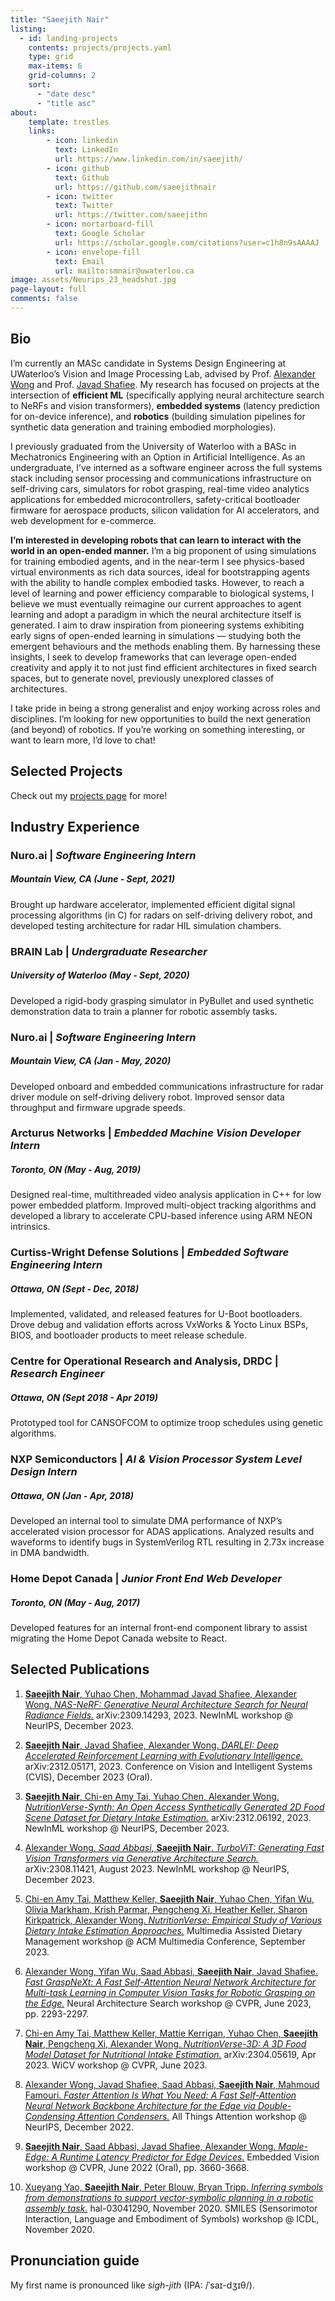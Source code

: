 ```yaml
---
title: "Saeejith Nair"
listing:
  - id: landing-projects
    contents: projects/projects.yaml
    type: grid
    max-items: 6
    grid-columns: 2
    sort:
      - "date desc"
      - "title asc"
about:
    template: trestles
    links:
        - icon: linkedin
          text: LinkedIn
          url: https://www.linkedin.com/in/saeejith/
        - icon: github
          text: Github
          url: https://github.com/saeejithnair
        - icon: twitter
          text: Twitter
          url: https://twitter.com/saeejithn
        - icon: mortarboard-fill
          text: Google Scholar
          url: https://scholar.google.com/citations?user=c1h8n9sAAAAJ
        - icon: envelope-fill
          text: Email
          url: mailto:smnair@uwaterloo.ca
image: assets/Neurips_23_headshot.jpg
page-layout: full
comments: false
---
```


## Bio
I'm currently an MASc candidate in Systems Design Engineering at UWaterloo's Vision and Image Processing Lab, advised by Prof. [Alexander Wong](https://www.eng.uwaterloo.ca/~a28wong/index.html) and Prof. [Javad Shafiee](https://vip.uwaterloo.ca/m-shafiee/). My research has focused on projects at the intersection of **efficient ML** (specifically applying neural architecture search to NeRFs and vision transformers), **embedded systems** (latency prediction for on-device inference), and **robotics** (building simulation pipelines for synthetic data generation and training embodied morphologies).

I previously graduated from the University of Waterloo with a BASc in Mechatronics Engineering with an Option in Artificial Intelligence. As an undergraduate, I've interned as a software engineer across the full systems stack including sensor processing and communications infrastructure on self-driving cars, simulators for robot grasping, real-time video analytics applications for embedded microcontrollers, safety-critical bootloader firmware for aerospace products, silicon validation for AI accelerators, and web development for e-commerce.

**I'm interested in developing robots that can learn to interact with the world in an open-ended manner.** I'm a big proponent of using simulations for training embodied agents, and in the near-term I see physics-based virtual environments as rich data sources, ideal for bootstrapping agents with the ability to handle complex embodied tasks. However, to reach a level of learning and power efficiency comparable to biological systems, I believe we must eventually reimagine our current approaches to agent learning and adopt a paradigm in which the neural architecture itself is generated. I aim to draw inspiration from pioneering systems exhibiting early signs of open-ended learning in simulations --- studying both the emergent behaviours and the methods enabling them. By harnessing these insights, I seek to develop frameworks that can leverage open-ended creativity and apply it to not just find efficient architectures in fixed search spaces, but to generate novel, previously unexplored classes of architectures. 

I take pride in being a strong generalist and enjoy working across roles and disciplines. I'm looking for new opportunities to build the next generation (and beyond) of robotics. If you're working on something interesting, or want to learn more, I'd love to chat!

## Selected Projects
Check out my [projects page](projects/) for more!

:::{#landing-projects}
:::


## Industry Experience

### Nuro.ai | *Software Engineering Intern*
##### Mountain View, CA (June - Sept, 2021)
Brought up hardware accelerator, implemented efficient digital signal processing algorithms (in C) for radars on self-driving delivery robot, and developed testing architecture for radar HIL simulation chambers.

### BRAIN Lab | *Undergraduate Researcher*
##### University of Waterloo (May - Sept, 2020)
Developed a rigid-body grasping simulator in PyBullet and used synthetic demonstration data to train a planner for robotic assembly tasks.


### Nuro.ai | *Software Engineering Intern *
##### Mountain View, CA (Jan - May, 2020)
Developed onboard and embedded communications infrastructure for radar driver module on self-driving delivery robot. Improved sensor data throughput and firmware upgrade speeds.

### Arcturus Networks | *Embedded Machine Vision Developer Intern*
##### Toronto, ON (May - Aug, 2019)
Designed real-time, multithreaded video analysis application in C++ for low power embedded platform. Improved multi-object tracking algorithms and developed a library to accelerate CPU-based inference using ARM NEON intrinsics.

### Curtiss-Wright Defense Solutions | *Embedded Software Engineering Intern*
##### Ottawa, ON (Sept - Dec, 2018)
Implemented, validated, and released features for U-Boot bootloaders. Drove debug and validation efforts across VxWorks & Yocto Linux BSPs, BIOS, and bootloader products to meet release schedule.

### Centre for Operational Research and Analysis, DRDC | *Research Engineer* 
##### Ottawa, ON (Sept 2018 - Apr 2019)
Prototyped tool for CANSOFCOM to optimize troop schedules using genetic algorithms.

### NXP Semiconductors | *AI & Vision Processor System Level Design Intern*
##### Ottawa, ON (Jan - Apr, 2018)
Developed an internal tool to simulate DMA performance of NXP's accelerated vision processor for ADAS applications. Analyzed results and waveforms to identify bugs in SystemVerilog RTL resulting in 2.73x increase in DMA bandwidth.

### Home Depot Canada | *Junior Front End Web Developer*
##### Toronto, ON (May - Aug, 2017)
Developed features for an internal front-end component library to assist migrating the Home Depot Canada website to React.

## Selected Publications

1. [**Saeejith Nair**, Yuhao Chen, Mohammad Javad Shafiee, Alexander Wong. *NAS-NeRF: Generative Neural Architecture Search for Neural Radiance Fields.*](https://saeejithnair.github.io/NAS-NeRF) arXiv:2309.14293, 2023. NewInML workshop @ NeurIPS, December 2023.

2. [**Saeejith Nair**, Javad Shafiee, Alexander Wong. *DARLEI: Deep Accelerated Reinforcement Learning with Evolutionary Intelligence.*](https://saeejithnair.github.io/darlei) arXiv:2312.05171, 2023. Conference on Vision and Intelligent Systems (CVIS), December 2023 (Oral).

3. [**Saeejith Nair**, Chi-en Amy Tai, Yuhao Chen, Alexander Wong. *NutritionVerse-Synth: An Open Access Synthetically Generated 2D Food Scene Dataset for Dietary Intake Estimation.*](https://saeejithnair.github.io/nvsynth) arXiv:2312.06192, 2023. NewInML workshop @ NeurIPS, December 2023.

4. [Alexander Wong*, Saad Abbasi*, **Saeejith Nair**. *TurboViT: Generating Fast Vision Transformers via Generative Architecture Search.*](https://arxiv.org/abs/2308.11421) arXiv:2308.11421, August 2023. NewInML workshop @ NeurIPS, December 2023.

5. [Chi-en Amy Tai, Matthew Keller, **Saeejith Nair**, Yuhao Chen, Yifan Wu, Olivia Markham, Krish Parmar, Pengcheng Xi, Heather Keller, Sharon Kirkpatrick, Alexander Wong. *NutritionVerse: Empirical Study of Various Dietary Intake Estimation Approaches.*](https://dl.acm.org/doi/10.1145/3607828.3617799) Multimedia Assisted Dietary Management workshop @ ACM Multimedia Conference, September 2023.

6. [Alexander Wong, Yifan Wu, Saad Abbasi, **Saeejith Nair**, Javad Shafiee. *Fast GraspNeXt: A Fast Self-Attention Neural Network Architecture for Multi-task Learning in Computer Vision Tasks for Robotic Grasping on the Edge.*](https://openaccess.thecvf.com/content/CVPR2023W/NAS/html/Wong_Fast_GraspNeXt_A_Fast_Self-Attention_Neural_Network_Architecture_for_Multi-Task_CVPRW_2023_paper.html) Neural Architecture Search workshop @ CVPR, June 2023, pp. 2293-2297.

7. [Chi-en Amy Tai, Matthew Keller, Mattie Kerrigan, Yuhao Chen, **Saeejith Nair**, Pengcheng Xi, Alexander Wong. *NutritionVerse-3D: A 3D Food Model Dataset for Nutritional Intake Estimation.*](https://arxiv.org/abs/2304.05619) arXiv:2304.05619, Apr 2023. WiCV workshop @ CVPR, June 2023.

8. [Alexander Wong, Javad Shafiee, Saad Abbasi, **Saeejith Nair**, Mahmoud Famouri. *Faster Attention Is What You Need: A Fast Self-Attention Neural Network Backbone Architecture for the Edge via Double-Condensing Attention Condensers.*](https://arxiv.org/abs/2208.06980) All Things Attention workshop @ NeurIPS, December 2022.

9. [**Saeejith Nair**, Saad Abbasi, Javad Shafiee, Alexander Wong. *Maple-Edge: A Runtime Latency Predictor for Edge Devices.*](https://openaccess.thecvf.com/content/CVPR2022W/EVW/html/Nair_MAPLE-Edge_A_Runtime_Latency_Predictor_for_Edge_Devices_CVPRW_2022_paper.html) Embedded Vision workshop @ CVPR, June 2022 (Oral), pp. 3660-3668.

10. [Xueyang Yao, **Saeejith Nair**, Peter Blouw, Bryan Tripp. *Inferring symbols from demonstrations to support vector-symbolic planning in a robotic assembly task.*](https://hal.inria.fr/hal-03041290) hal-03041290, November 2020. SMILES (Sensorimotor Interaction, Language and Embodiment of Symbols) workshop @ ICDL, November 2020.

## Pronunciation guide

My first name is pronounced like _sigh-jith_ (IPA: /ˈsaɪ-dʒɪθ/).

